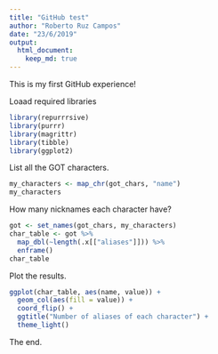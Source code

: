 ```yaml
---
title: "GitHub test"
author: "Roberto Ruz Campos"
date: "23/6/2019"
output:
  html_document:
    keep_md: true
---
```


This is my first GitHub experience!

Loaad required libraries
```r
library(repurrrsive)
library(purrr)
library(magrittr)
library(tibble)
library(ggplot2)
```

List all the GOT characters.
```r
my_characters <- map_chr(got_chars, "name")
my_characters
```

How many nicknames each character have?
```r
got <- set_names(got_chars, my_characters)
char_table <- got %>% 
  map_dbl(~length(.x[["aliases"]])) %>% 
  enframe()
char_table
```
Plot the results.
```r
ggplot(char_table, aes(name, value)) +
  geom_col(aes(fill = value)) +
  coord_flip() +
  ggtitle("Number of aliases of each character") +
  theme_light()

```




The end.